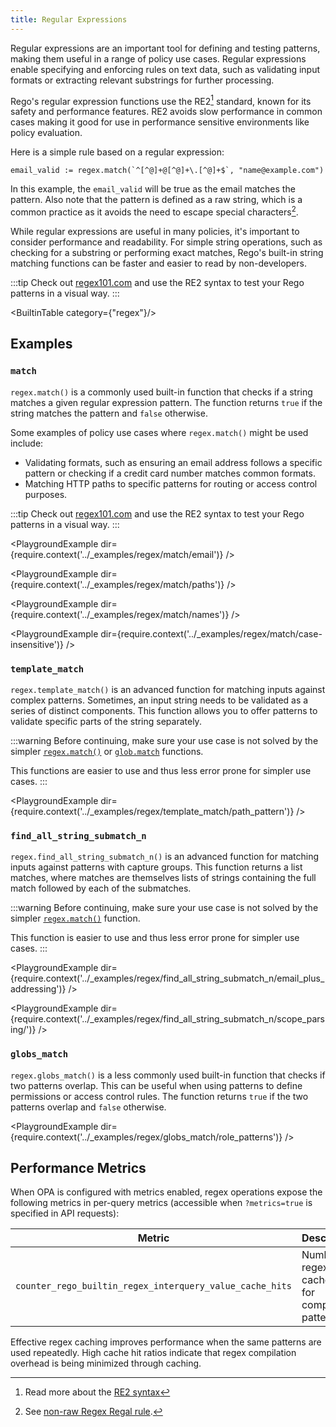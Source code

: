 ```yaml
---
title: Regular Expressions
---
```


Regular expressions are an important tool for defining and testing patterns,
making them useful in a range of policy use cases. Regular expressions enable
specifying and enforcing rules on text data, such as validating input formats
or extracting relevant substrings for further processing.

Rego's regular expression functions use the RE2[^1] standard, known for its
safety and performance features. RE2 avoids slow performance in common cases
making it good for use in performance sensitive environments like policy evaluation.

[^1]: Read more about the [RE2 syntax](https://github.com/google/re2/wiki/Syntax)

Here is a simple rule based on a regular expression:

```rego
email_valid := regex.match(`^[^@]+@[^@]+\.[^@]+$`, "name@example.com")
```

In this example, the `email_valid` will be true as the email matches the pattern.
Also note that the pattern is defined as a raw string, which is a common practice
as it avoids the need to escape special characters[^2].

[^2]: See [non-raw Regex Regal rule](/projects/regal/rules/idiomatic/non-raw-regex-pattern).

While regular expressions are useful in many policies, it's important to
consider performance and readability. For simple string operations, such as
checking for a substring or performing exact matches, Rego's built-in string
matching functions can be faster and easier to read by non-developers.

:::tip
Check out [regex101.com](https://regex101.com/r/ygG2RR/1) and use the RE2
syntax to test your Rego patterns in a visual way.
:::


<BuiltinTable category={"regex"}/>

## Examples

### `match`

`regex.match()` is a commonly used built-in function that checks if a string matches a
given regular expression pattern. The function returns `true` if the string matches the
pattern and `false` otherwise.

Some examples of policy use cases where `regex.match()` might be used include:

- Validating formats, such as ensuring an email address follows a specific pattern or
  checking if a credit card number matches common formats.
- Matching HTTP paths to specific patterns for routing or access control purposes.

:::tip
Check out [regex101.com](https://regex101.com/r/ygG2RR/1) and use the RE2
syntax to test your Rego patterns in a visual way.
:::

<PlaygroundExample dir={require.context('../_examples/regex/match/email')} />

<PlaygroundExample dir={require.context('../_examples/regex/match/paths')} />

<PlaygroundExample dir={require.context('../_examples/regex/match/names')} />

<PlaygroundExample dir={require.context('../_examples/regex/match/case-insensitive')} />


### `template_match`

`regex.template_match()` is an advanced function for matching inputs against
complex patterns. Sometimes, an input string needs to be validated as a series
of distinct components. This function allows you to offer patterns to validate
specific parts of the string separately.

:::warning
Before continuing, make sure your use case is not solved by the simpler
[`regex.match()`](#match)
or
[`glob.match`](/docs/policy-reference/#builtin-glob-globmatch)
functions.

This functions are easier to use and thus less error prone for simpler use cases.
:::

<PlaygroundExample dir={require.context('../_examples/regex/template_match/path_pattern')} />

### `find_all_string_submatch_n`

`regex.find_all_string_submatch_n()` is an advanced function for matching inputs
against patterns with capture groups. This function returns a list matches,
where matches are themselves lists of strings containing the full match followed
by each of the submatches.

:::warning
Before continuing, make sure your use case is not solved by the simpler
[`regex.match()`](#match) function.

This function is easier to use and thus less error prone for simpler use cases.
:::

<PlaygroundExample dir={require.context('../_examples/regex/find_all_string_submatch_n/email_plus_addressing')} />

<PlaygroundExample dir={require.context('../_examples/regex/find_all_string_submatch_n/scope_parsing/')} />

### `globs_match`

`regex.globs_match()` is a less commonly used built-in function that checks if two patterns
overlap. This can be useful when using patterns to define permissions or access control
rules. The function returns `true` if the two patterns overlap and `false` otherwise.

<PlaygroundExample dir={require.context('../_examples/regex/globs_match/role_patterns')} />

## Performance Metrics

When OPA is configured with metrics enabled, regex operations expose the following metrics in per-query metrics (accessible when `?metrics=true` is specified in API requests):

| Metric | Description |
| ------ | ----------- |
| `counter_rego_builtin_regex_interquery_value_cache_hits` | Number of regex cache hits for compiled patterns |

Effective regex caching improves performance when the same patterns are used repeatedly. High cache hit ratios indicate that regex compilation overhead is being minimized through caching.
